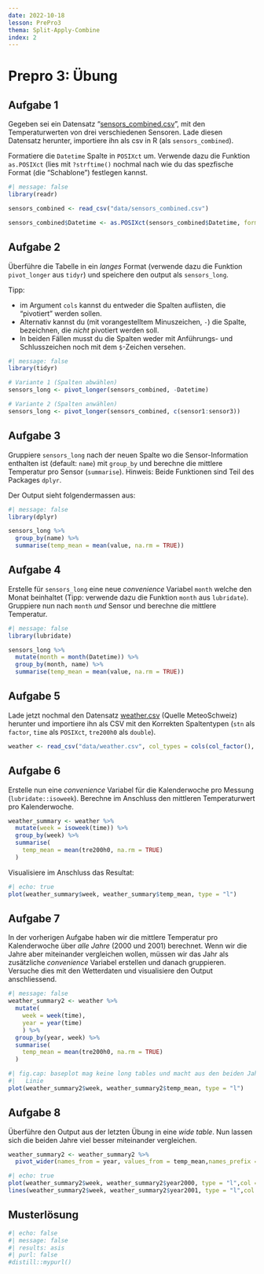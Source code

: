 ```yaml
---
date: 2022-10-18
lesson: PrePro3
thema: Split-Apply-Combine
index: 2
---
```


# Prepro 3: Übung

## Aufgabe 1

Gegeben sei ein Datensatz "[sensors_combined.csv](https://moodle.zhaw.ch/mod/resource/view.php?id=602238)", mit den Temperaturwerten von drei verschiedenen Sensoren. Lade diesen Datensatz herunter,  importiere ihn als csv in R (als `sensors_combined`). 

Formatiere die `Datetime` Spalte in `POSIXct` um. Verwende dazu die Funktion `as.POSIXct` (lies mit `?strftime()` nochmal nach wie du das spezfische Format (die "Schablone") festlegen kannst.

```r
#| message: false
library(readr)

sensors_combined <- read_csv("data/sensors_combined.csv")

sensors_combined$Datetime <- as.POSIXct(sensors_combined$Datetime, format = "%d%m%Y_%H%M")
```

## Aufgabe 2

Überführe die Tabelle in ein *langes* Format (verwende dazu die Funktion `pivot_longer` aus `tidyr`) und speichere den output als `sensors_long`. 

Tipp: 

- im Argument `cols` kannst du entweder die Spalten auflisten, die "pivotiert" werden sollen. 
- Alternativ kannst du (mit vorangestelltem Minuszeichen, `-`) die Spalte, bezeichnen, die *nicht* pivotiert werden soll. 
- In beiden Fällen musst du die Spalten weder mit Anführungs- und Schlusszeichen noch mit dem `$`-Zeichen versehen.

```r
#| message: false
library(tidyr)

# Variante 1 (Spalten abwählen)
sensors_long <- pivot_longer(sensors_combined, -Datetime) 

# Variante 2 (Spalten anwählen)
sensors_long <- pivot_longer(sensors_combined, c(sensor1:sensor3))
```

## Aufgabe 3

Gruppiere `sensors_long` nach der neuen Spalte wo die Sensor-Information enthalten ist (default: `name`) mit `group_by` und berechne die mittlere Temperatur pro Sensor (`summarise`). Hinweis: Beide Funktionen sind Teil des Packages `dplyr`.

Der Output sieht folgendermassen aus: 

```r
#| message: false
library(dplyr)

sensors_long %>%
  group_by(name) %>%
  summarise(temp_mean = mean(value, na.rm = TRUE))
```

## Aufgabe 4

Erstelle für `sensors_long` eine neue *convenience* Variabel `month` welche den Monat beinhaltet (Tipp: verwende dazu die Funktion `month` aus `lubridate`). Gruppiere nun nach `month` *und* Sensor und berechne die mittlere Temperatur. 

```r
#| message: false
library(lubridate)

sensors_long %>%
  mutate(month = month(Datetime)) %>%
  group_by(month, name) %>%
  summarise(temp_mean = mean(value, na.rm = TRUE))
```

## Aufgabe 5

Lade jetzt nochmal den Datensatz [weather.csv](https://moodle.zhaw.ch/mod/resource/view.php?id=602135) (Quelle MeteoSchweiz) herunter und importiere ihn als CSV mit den Korrekten Spaltentypen (`stn` als `factor`, `time` als `POSIXct`, `tre200h0` als `double`).

```r
weather <- read_csv("data/weather.csv", col_types = cols(col_factor(), col_datetime("%Y%m%d%H"), col_double()))
```

## Aufgabe 6

Erstelle nun eine *convenience* Variabel für die Kalenderwoche pro Messung (`lubridate::isoweek`). Berechne im Anschluss den mittleren Temperaturwert pro Kalenderwoche.

```r
weather_summary <- weather %>%
  mutate(week = isoweek(time)) %>%
  group_by(week) %>%
  summarise(
    temp_mean = mean(tre200h0, na.rm = TRUE)
  )
```

Visualisiere im Anschluss das Resultat:

```r
#| echo: true
plot(weather_summary$week, weather_summary$temp_mean, type = "l")
```

## Aufgabe 7

In der vorherigen Aufgabe haben wir die mittlere Temperatur pro Kalenderwoche über *alle Jahre* (2000 und 2001) berechnet. Wenn wir die Jahre aber miteinander vergleichen wollen, müssen wir das Jahr als zusätzliche *convenience* Variabel erstellen und danach gruppieren. Versuche dies mit den Wetterdaten und visualisiere den Output anschliessend.

```r
#| message: false
weather_summary2 <- weather %>%
  mutate(
    week = week(time),
    year = year(time)
    ) %>%
  group_by(year, week) %>%
  summarise(
    temp_mean = mean(tre200h0, na.rm = TRUE)
  )
```

```r
#| fig.cap: baseplot mag keine long tables und macht aus den beiden Jahren eine kontinuierliche
#|   Linie
plot(weather_summary2$week, weather_summary2$temp_mean, type = "l")
```

## Aufgabe 8

Überführe den Output aus der letzten Übung in eine *wide table*. Nun lassen sich die beiden Jahre viel besser miteinander vergleichen.

```r
weather_summary2 <- weather_summary2 %>%
  pivot_wider(names_from = year, values_from = temp_mean,names_prefix = "year")
```

```r
#| echo: true
plot(weather_summary2$week, weather_summary2$year2000, type = "l",col = "blue")
lines(weather_summary2$week, weather_summary2$year2001, type = "l",col = "red")
```

## Musterlösung

```r
#| echo: false
#| message: false
#| results: asis
#| purl: false
#distill::mypurl()
```
